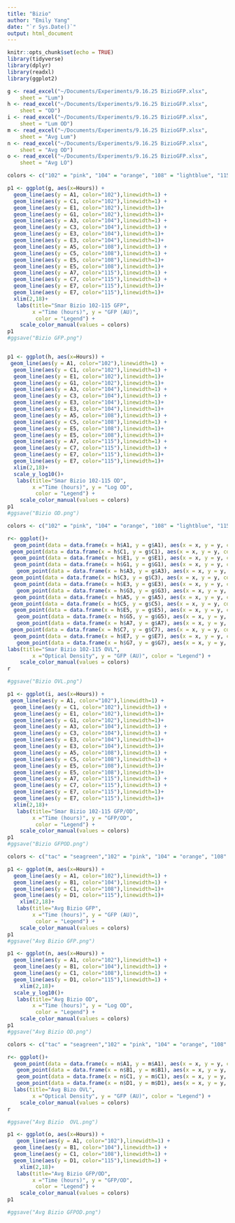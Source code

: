 ```yaml
---
title: "Bizio"
author: "Emily Yang"
date: "`r Sys.Date()`"
output: html_document
---
```


```r
knitr::opts_chunk$set(echo = TRUE)
library(tidyverse)
library(dplyr)
library(readxl)
library(ggplot2)

g <- read_excel("~/Documents/Experiments/9.16.25 BizioGFP.xlsx", 
    sheet = "Lum")
h <- read_excel("~/Documents/Experiments/9.16.25 BizioGFP.xlsx", 
    sheet = "OD")
i <- read_excel("~/Documents/Experiments/9.16.25 BizioGFP.xlsx", 
    sheet = "Lum OD")
m <- read_excel("~/Documents/Experiments/9.16.25 BizioGFP.xlsx", 
    sheet = "Avg Lum")
n <- read_excel("~/Documents/Experiments/9.16.25 BizioGFP.xlsx", 
    sheet = "Avg OD")
o <- read_excel("~/Documents/Experiments/9.16.25 BizioGFP.xlsx", 
    sheet = "Avg LO")

```

```r
colors <- c("102" = "pink", "104" = "orange", "108" = "lightblue", "115" = "purple")

p1 <- ggplot(g, aes(x=Hours)) + 
  geom_line(aes(y = A1, color="102"),linewidth=1) +
  geom_line(aes(y = C1, color="102"),linewidth=1) +
  geom_line(aes(y = E1, color="102"),linewidth=1)+
  geom_line(aes(y = G1, color="102"),linewidth=1)+
  geom_line(aes(y = A3, color="104"),linewidth=1) +
  geom_line(aes(y = C3, color="104"),linewidth=1) +
  geom_line(aes(y = E3, color="104"),linewidth=1)+
  geom_line(aes(y = E3, color="104"),linewidth=1)+
  geom_line(aes(y = A5, color="108"),linewidth=1) +
  geom_line(aes(y = C5, color="108"),linewidth=1) +
  geom_line(aes(y = E5, color="108"),linewidth=1)+
  geom_line(aes(y = E5, color="108"),linewidth=1)+
  geom_line(aes(y = A7, color="115"),linewidth=1) +
  geom_line(aes(y = C7, color="115"),linewidth=1) +
  geom_line(aes(y = E7, color="115"),linewidth=1)+
  geom_line(aes(y = E7, color="115"),linewidth=1)+
  xlim(2,18)+
   labs(title="Smar Bizio 102-115 GFP",
        x ="Time (hours)", y = "GFP (AU)",
         color = "Legend") +
    scale_color_manual(values = colors)
p1
#ggsave("Bizio GFP.png")


p1 <- ggplot(h, aes(x=Hours)) + 
 geom_line(aes(y = A1, color="102"),linewidth=1) +
  geom_line(aes(y = C1, color="102"),linewidth=1) +
  geom_line(aes(y = E1, color="102"),linewidth=1)+
  geom_line(aes(y = G1, color="102"),linewidth=1)+
  geom_line(aes(y = A3, color="104"),linewidth=1) +
  geom_line(aes(y = C3, color="104"),linewidth=1) +
  geom_line(aes(y = E3, color="104"),linewidth=1)+
  geom_line(aes(y = E3, color="104"),linewidth=1)+
  geom_line(aes(y = A5, color="108"),linewidth=1) +
  geom_line(aes(y = C5, color="108"),linewidth=1) +
  geom_line(aes(y = E5, color="108"),linewidth=1)+
  geom_line(aes(y = E5, color="108"),linewidth=1)+
  geom_line(aes(y = A7, color="115"),linewidth=1) +
  geom_line(aes(y = C7, color="115"),linewidth=1) +
  geom_line(aes(y = E7, color="115"),linewidth=1)+
  geom_line(aes(y = E7, color="115"),linewidth=1)+
  xlim(2,18)+
  scale_y_log10()+
   labs(title="Smar Bizio 102-115 OD",
        x ="Time (hours)", y = "Log OD",
         color = "Legend") +
    scale_color_manual(values = colors)
p1
#ggsave("Bizio OD.png")
```

```r

colors <- c("102" = "pink", "104" = "orange", "108" = "lightblue", "115" = "purple")

r<- ggplot()+ 
  geom_point(data = data.frame(x = h$A1, y = g$A1), aes(x = x, y = y, color="102"))+
 geom_point(data = data.frame(x = h$C1, y = g$C1), aes(x = x, y = y, color="102"))+
  geom_point(data = data.frame(x = h$E1, y = g$E1), aes(x = x, y = y, color="102"))+
  geom_point(data = data.frame(x = h$G1, y = g$G1), aes(x = x, y = y, color="102"))+
   geom_point(data = data.frame(x = h$A3, y = g$A3), aes(x = x, y = y, color="104"))+
 geom_point(data = data.frame(x = h$C3, y = g$C3), aes(x = x, y = y, color="104"))+
  geom_point(data = data.frame(x = h$E3, y = g$E3), aes(x = x, y = y, color="104"))+
   geom_point(data = data.frame(x = h$G3, y = g$G3), aes(x = x, y = y, color="104"))+ 
  geom_point(data = data.frame(x = h$A5, y = g$A5), aes(x = x, y = y, color="108"))+
 geom_point(data = data.frame(x = h$C5, y = g$C5), aes(x = x, y = y, color="108"))+
  geom_point(data = data.frame(x = h$E5, y = g$E5), aes(x = x, y = y, color="108"))+
   geom_point(data = data.frame(x = h$G5, y = g$G5), aes(x = x, y = y, color="108"))+
   geom_point(data = data.frame(x = h$A7, y = g$A7), aes(x = x, y = y, color="115"))+
 geom_point(data = data.frame(x = h$C7, y = g$C7), aes(x = x, y = y, color="115"))+
  geom_point(data = data.frame(x = h$E7, y = g$E7), aes(x = x, y = y, color="115"))+
   geom_point(data = data.frame(x = h$G7, y = g$G7), aes(x = x, y = y, color="115"))+
labs(title="Smar Bizio 102-115 OVL",
        x ="Optical Density", y = "GFP (AU)", color = "Legend") +
    scale_color_manual(values = colors)
r

#ggsave("Bizio OVL.png")

```

```r
p1 <- ggplot(i, aes(x=Hours)) + 
 geom_line(aes(y = A1, color="102"),linewidth=1) +
  geom_line(aes(y = C1, color="102"),linewidth=1) +
  geom_line(aes(y = E1, color="102"),linewidth=1)+
  geom_line(aes(y = G1, color="102"),linewidth=1)+
  geom_line(aes(y = A3, color="104"),linewidth=1) +
  geom_line(aes(y = C3, color="104"),linewidth=1) +
  geom_line(aes(y = E3, color="104"),linewidth=1)+
  geom_line(aes(y = E3, color="104"),linewidth=1)+
  geom_line(aes(y = A5, color="108"),linewidth=1) +
  geom_line(aes(y = C5, color="108"),linewidth=1) +
  geom_line(aes(y = E5, color="108"),linewidth=1)+
  geom_line(aes(y = E5, color="108"),linewidth=1)+
  geom_line(aes(y = A7, color="115"),linewidth=1) +
  geom_line(aes(y = C7, color="115"),linewidth=1) +
  geom_line(aes(y = E7, color="115"),linewidth=1)+
  geom_line(aes(y = E7, color="115"),linewidth=1)+
  xlim(2,18)+
   labs(title="Smar Bizio 102-115 GFP/OD",
        x ="Time (hours)", y = "GFP/OD",
         color = "Legend") +
    scale_color_manual(values = colors)
p1
#ggsave("Bizio GFPOD.png")
```

```r

colors <- c("tac" = "seagreen","102" = "pink", "104" = "orange", "108" = "lightblue", "115" = "purple", "110" = "cyan", "118" ="salmon")

p1 <- ggplot(m, aes(x=Hours)) + 
  geom_line(aes(y = A1, color="102"),linewidth=1) +
  geom_line(aes(y = B1, color="104"),linewidth=1) +
  geom_line(aes(y = C1, color="108"),linewidth=1)+
  geom_line(aes(y = D1, color="115"),linewidth=1)+
    xlim(2,18)+
   labs(title="Avg Bizio GFP",
        x ="Time (hours)", y = "GFP (AU)",
         color = "Legend") +
    scale_color_manual(values = colors)
p1
#ggsave("Avg Bizio GFP.png")

p1 <- ggplot(n, aes(x=Hours)) + 
  geom_line(aes(y = A1, color="102"),linewidth=1) +
  geom_line(aes(y = B1, color="104"),linewidth=1) +
  geom_line(aes(y = C1, color="108"),linewidth=1) +
  geom_line(aes(y = D1, color="115"),linewidth=1) +
    xlim(2,18)+
  scale_y_log10()+
   labs(title="Avg Bizio OD",
        x ="Time (hours)", y = "Log OD",
         color = "Legend") +
    scale_color_manual(values = colors)
p1
#ggsave("Avg Bizio OD.png")
```

```r
colors <- c("tac" = "seagreen","102" = "pink", "104" = "orange", "108" = "lightblue", "115" = "purple", "110" = "cyan", "118" ="salmon")

r<- ggplot()+ 
  geom_point(data = data.frame(x = n$A1, y = m$A1), aes(x = x, y = y, color="102"))+
   geom_point(data = data.frame(x = n$B1, y = m$B1), aes(x = x, y = y, color="104"))+
   geom_point(data = data.frame(x = n$C1, y = m$C1), aes(x = x, y = y, color="108"))+
   geom_point(data = data.frame(x = n$D1, y = m$D1), aes(x = x, y = y, color="115"))+
  labs(title="Avg Bizo OVL",
        x ="Optical Density", y = "GFP (AU)", color = "Legend") +
    scale_color_manual(values = colors)
r

#ggsave("Avg Bizio  OVL.png")
```  

```r
p1 <- ggplot(o, aes(x=Hours)) + 
   geom_line(aes(y = A1, color="102"),linewidth=1) +
  geom_line(aes(y = B1, color="104"),linewidth=1) +
  geom_line(aes(y = C1, color="108"),linewidth=1) +
  geom_line(aes(y = D1, color="115"),linewidth=1) +
    xlim(2,18)+
   labs(title="Avg Bizio GFP/OD",
        x ="Time (hours)", y = "GFP/OD",
         color = "Legend") +
    scale_color_manual(values = colors)
p1

#ggsave("Avg Bizio GFPOD.png")
```